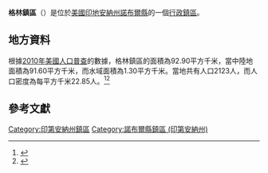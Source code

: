 {{noteTA
|G1=USState
|G2=地名
|G3=Unit
}}
{{Infobox settlement
|official_name            = 格林鎮區
|native_name = Green Township
|settlement_type          = [[行政鎮區|行政鎮區]]
|image_skyline            = 
|imagesize                = 
|image_map                = Map highlighting Green Township, Noble County, Indiana.svg
|mapsize                  = 250px
|pushpin_map  =USA Indiana
|pushpin_label = 格林鎮區
|pushpin_label_position   = top
|pushpin_map_caption      = 格林鎮區在印地安納州的位置
|subdivision_type         = [[世界政區索引|國家]]
|subdivision_type1        = [[美国州份|州份]]
|subdivision_type2        = [[印地安納州行政区划|縣]]
|subdivision_name         = [[美国|美国]]
|subdivision_name1        = [[印地安納州|印地安納州]]
|subdivision_name2        = [[諾布爾縣_(印地安納州)|諾布爾縣]]
|elevation_ft             = 984
|elevation_m              = 300
|timezone                 = [[北美东部時區|北美东部時區]]
|area_total_km2           = 92.90
|area_land_km2            = 91.60
|area_water_km2           = 1.30
|area_total_sq_mi         = 
|area_land_sq_mi          = 
|area_water_sq_mi         = 
|population_as_of         = [[2010年美國人口普查|2010]]
|population_footnotes     = 
|population_total         = 2123
|population_density_km2   = auto
|population_density_sq_mi = auto
|utc_offset               = -5
|coordinates              = {{coord|41|18|54|N|85|22|31|W|type:city_region:US-AL_source:GNS-enwiki|display=inline,title}}
| coor_pinpoint           = 
| coordinates_footnotes   = 
|timezone_DST             = EDT
|utc_offset_DST           = -4
|postal_code_type         = [[美國郵區編號|郵區編號]]
|postal_code              = 46701, 46710, 46723, 46763
|area_code                = {{link-en|电话区号260|Area code 260|260}}
|blank_name = [[地名信息系统|GNIS ID]]
|blank_info = 453345
}}
'''格林鎮區'''（{{lang-en|Green Township}}）是位於[[美國|美國]][[印地安納州|印地安納州]][[諾布爾縣_(印地安納州)|諾布爾縣]]的一個[[行政鎮區|行政鎮區]]。

== 地方資料 ==
根據[[2010年美國人口普查|2010年美國人口普查]]的數據，格林鎮區的面積為92.90平方千米，當中陸地面積為91.60平方千米，而水域面積為1.30平方千米。當地共有人口2123人，而人口密度為每平方千米22.85人。<ref name="GR8">{{cite web|url=http://factfinder2.census.gov|publisher=[[美国人口调查局|美国人口调查局]]|accessdate=2011-05-14|title=American FactFinder|archive-date=2013-09-11|archive-url=https://web.archive.org/web/20130911234518/http://factfinder2.census.gov/|dead-url=no}}</ref><ref>{{cite web|url=https://www.citypopulation.de/en/usa/indiana/admin/|title=USA: Indiana (Counties and Townships) - City Population|access-date=2020-08-09|archive-date=2020-04-22|archive-url=https://web.archive.org/web/20200422090607/https://www.citypopulation.de/en/usa/indiana/admin/|dead-url=no}}</ref>

== 參考文獻 ==
{{reflist}}

{{諾布爾縣 (印地安納州)}}

{{DEFAULTSORT:Green Township}}
[[Category:印第安納州鎮區|Category:印第安納州鎮區]]
[[Category:諾布爾縣鎮區_(印第安納州)|Category:諾布爾縣鎮區 (印第安納州)]]
{{Indiana-geo-stub}}